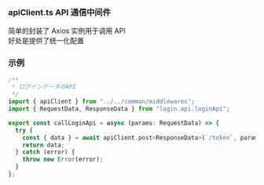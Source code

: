 
<Meta title="common/middlewares/apiClient" />

### apiClient.ts API 通信中间件

简单的封装了 Axios 实例用于调用 API  
好处是提供了统一化配置

### 示例

```typescript
/**
 * ログインデータのAPI
 */
import { apiClient } from "../../common/middlewares";
import { RequestData, ResponseData } from "login.api.loginApi";

export const callLoginApi = async (params: RequestData) => {
  try {
    const { data } = await apiClient.post<ResponseData>(`/token`, params);
    return data;
  } catch (error) {
    throw new Error(error);
  }
};
```
